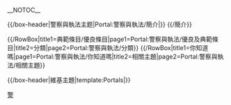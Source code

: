 <!-- This portal was created using subst:box portal skeleton| topic=警察與執法|  -->
<noinclude>__NOTOC__</noinclude>
<div align="center">
{{browsebar}}
</div>

{{/box-header|警察與執法主题|Portal:警察與執法/簡介|}}
{{/簡介}}


{{/RowBox|title1=典範條目/優良條目|page1=Portal:警察與執法/優良及典範條目|title2=分類|page2=Portal:警察與執法/分類}}
{{/RowBox|title1=你知道嗎|page1=Portal:警察與執法/你知道嗎|title2=相關主題|page2=Portal:警察與執法/相關主題}}

{{/box-header|維基主題|template:Portals|}}
{{Portals}}

[[Category:主题首页|警]]